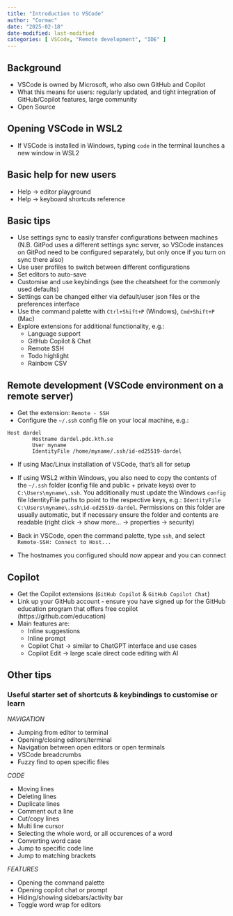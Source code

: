 ```yaml
---
title: "Introduction to VSCode"
author: "Cormac"
date: "2025-02-18"
date-modified: last-modified
categories: [ VSCode, "Remote development", "IDE" ]
---
```


## Background

- VSCode is owned by Microsoft, who also own GitHub and Copilot
- What this means for users: regularly updated, and tight integration of GitHub/Copilot features, large community
- Open Source

## Opening VSCode in WSL2

- If VSCode is installed in Windows, typing `code` in the terminal launches a new window in WSL2

## Basic help for new users

- Help -> editor playground
- Help -> keyboard shortcuts reference

## Basic tips

- Use settings sync to easily transfer configurations between machines (N.B. GitPod uses a different settings sync server, so VSCode instances on GitPod need to be configured separately, but only once if you turn on sync there also)
- Use user profiles to switch between different configurations
- Set editors to auto-save
- Customise and use keybindings (see the cheatsheet for the commonly used defaults)
- Settings can be changed either via default/user json files or the preferences interface
- Use the command palette with `Ctrl+Shift+P` (Windows), `Cmd+Shift+P` (Mac) 
- Explore extensions for additional functionality, e.g.:
	- Language support
	- GitHub Copilot & Chat
	- Remote SSH
	- Todo highlight
	- Rainbow CSV

## Remote development (VSCode environment on a remote server) 

- Get the extension: `Remote - SSH`
- Configure the `~/.ssh` config file on your local machine, e.g.:

```
Host dardel
        Hostname dardel.pdc.kth.se
        User myname
        IdentityFile /home/myname/.ssh/id-ed25519-dardel
```

- If using Mac/Linux installation of VSCode, that's all for setup

- If using WSL2 within Windows, you also need to copy the contents of the `~/.ssh` folder (config file and public + private keys) over to `C:\Users\myname\.ssh`. You additionally must update the Windows `config` file IdentityFile paths to point to the respective keys, e.g.: `IdentityFile C:\Users\myname\.ssh\id-ed25519-dardel`. Permissions on this folder are usually automatic, but if necessary ensure the folder and contents are readable (right click -> show more... -> properties -> security)

- Back in VSCode, open the command palette, type `ssh`, and select `Remote-SSH: Connect to Host...`

- The hostnames you configured should now appear and you can connect

## Copilot

- Get the Copilot extensions (`GitHub Copilot` & `GitHub Copilot Chat`)
- Link up your GitHub account - ensure you have signed up for the GitHub education program that offers free copilot (https://github.com/education)
- Main features are:
	- Inline suggestions
	- Inline prompt
	- Copilot Chat -> similar to ChatGPT interface and use cases
	- Copilot Edit -> large scale direct code editing with AI

## Other tips

### Useful starter set of shortcuts & keybindings to customise or learn

*NAVIGATION*

- Jumping from editor to terminal
- Opening/closing editors/terminal
- Navigation between open editors or open terminals
- VSCode breadcrumbs
- Fuzzy find to open specific files

*CODE*

- Moving lines
- Deleting lines
- Duplicate lines
- Comment out a line
- Cut/copy lines
- Multi line cursor
- Selecting the whole word, or all occurences of a word
- Converting word case
- Jump to specific code line
- Jump to matching brackets

*FEATURES*

- Opening the command palette
- Opening copilot chat or prompt
- Hiding/showing sidebars/activity bar
- Toggle word wrap for editors
